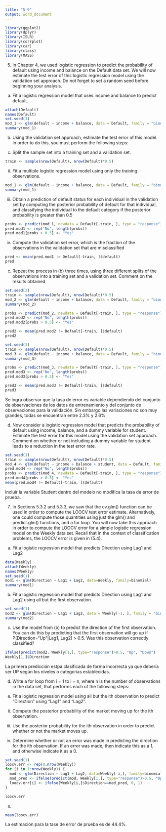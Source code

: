 ```yaml
---
title: "5-9"
output: word_document
---
```


```r
library(ggplot2)
library(dplyr)
library(ISLR)
library(corrplot)
library(car)
library(class)
library(MASS)
```


5. In Chapter 4, we used logistic regression to predict the probability of default using income and balance on the Default data set. We will now estimate the test error of this logistic regression model using the validation set approach. Do not forget to set a random seed before beginning your analysis.

a)  Fit a logistic regression model that uses income and balance to predict default.

```r
attach(Default)
names(Default)
set.seed(1)
mod_1 <- glm(default ~ income + balance, data = Default, family = "binomial")
summary(mod_1) 
```

b) Using the validation set approach, estimate the test error of this model. In order to do this, you must perform the following steps:

i) Split the sample set into a training set and a validation set.

```r
train <- sample(nrow(Default), nrow(Default)*0.5)
```

ii) Fit a multiple logistic regression model using only the training observations.

```r
mod_1 <- glm(default ~ income + balance, data = Default, family = "binomial", subset = train)
summary(mod_1)
```


iii) Obtain a prediction of default status for each individual in the validation set by computing the posterior probability of default for that individual, and classifying the individual to the default category if the posterior probability is greater than 0.5

```r
probs <- predict(mod_1, newdata = Default[-train, ], type = "response")
pred.mod1 <- rep("No", length(probs))
pred.mod1[probs > 0.5] <- "Yes"
```

iv) Compute the validation set error, which is the fraction of the observations in the validation set that are misclassified

```r
pred <- mean(pred.mod1 != Default[-train, ]$default)
pred
```


c)  Repeat the process in (b) three times, using three different splits of the observations into a training set and a validation set. Comment on the results obtained

```r
set.seed(2)
train <- sample(nrow(Default), nrow(Default)*0.5)
mod_2 <- glm(default ~ income + balance, data = Default, family = "binomial", subset = train)
summary(mod_2)

probs <- predict(mod_2, newdata = Default[-train, ], type = "response")
pred.mod2 <- rep("No", length(probs))
pred.mod2[probs > 0.5] <- "Yes"

pred2 <- mean(pred.mod2 != Default[-train, ]$default)
pred2

```

```r
set.seed(3)
train <- sample(nrow(Default), nrow(Default)*0.5)
mod_3 <- glm(default ~ income + balance, data = Default, family = "binomial", subset = train)
summary(mod_3)

probs <- predict(mod_3, newdata = Default[-train, ], type = "response")
pred.mod3 <- rep("No", length(probs))
pred.mod3[probs > 0.5] <- "Yes"

pred3 <- mean(pred.mod3 != Default[-train, ]$default)
pred3
```

Se logra observar que la tasa de error es variable dependiendo del conjunto de observaciones de los datos de entrenamiento y del conjunto de observaciones para la validación. Sin embargo las variaciones no son muy grandes, todas se encuentran entre 2.3% y 2.6%


d) Now consider a logistic regression model that predicts the probability of default using income, balance, and a dummy variable for student. Estimate the test error for this model using the validation set approach. Comment on whether or not including a dummy variable for student leads to a reduction in the test error rate.

```r
set.seed(1)
train <- sample(nrow(Default), nrow(Default)*0.5)
mod_4 <- glm(default ~ income + balance + student, data = Default, family = "binomial", subset = train)
pred.mod4 <- rep("No", length(probs))
probs <- predict(mod_4, newdata = Default[-train, ], type = "response")
pred.mod4[probs > 0.5] <- "Yes"
mean(pred.mod4 != Default[-train, ]$default)
```
Incluir la variable Student dentro del modelo no modifica la tasa de error de prueba.



7. In Sections 5.3.2 and 5.3.3, we saw that the cv.glm() function can be used in order to compute the LOOCV test error estimate. Alternatively, one could compute those quantities using just the glm() and predict.glm() functions, and a for loop. You will now take this approach in order to compute the LOOCV error for a simple logistic regression model on the Weekly data set. Recall that in the context of classification problems, the LOOCV error is given in (5.4).

a) Fit a logistic regression model that predicts Direction using Lag1 and Lag2

```r
data(Weekly)
attach(Weekly)
names(Weekly)
set.seed(1)
mod1 <- glm(Direction ~ Lag1 + Lag2, data=Weekly, family=binomial)
summary(mod1)
```
b) Fit a logistic regression model that predicts Direction using Lag1 and Lag2 using all but the first observation.

```r
set.seed(1)
mod2 <- glm(Direction ~ Lag1 + Lag2, data = Weekly[-1, ], family = "binomial")
summary(mod2)
```
c)  Use the model from (b) to predict the direction of the first observation. You can do this by predicting that the first observation will go up if P(Direction="Up"|Lag1, Lag2) > 0.5. Was this observation correctly classified?

```r
ifelse(predict(mod2, Weekly[1,], type="response")>0.5, "Up", "Down")
Weekly[1,]$Direction
```
La primera predicción estpa clasificada de forma incorrecta ya que debería ser UP según los niveles o categorías establecidas.


d) Write a for loop from i = 1 to i = n, where n is the number of observations in the data set, that performs each of the following steps:


i) Fit a logistic regression model using all but the ith observation to predict “Direction” using “Lag1” and “Lag2”.

ii) Compute the posterior probability of the market moving up for the ith observation.

iii) Use the posterior probability for the ith observation in order to predict whether or not the market moves up.

iv) Determine whether or not an error was made in predicting the direction for the ith observation. If an error was made, then indicate this as a 1, and otherwise indicate it as a 0.
```r
set.seed(1)
loocv.err <- rep(0,nrow(Weekly))
for (i in 1:nrow(Weekly)) {
  mod <- glm(Direction ~ Lag1 + Lag2, data=Weekly[-i,], family=binomial)
  mod_pred <- ifelse(predict(mod, Weekly[1,], type="response")>0.5, "Up", "Down")
  loocv.err[i] <- ifelse(Weekly[i,]$Direction==mod_pred, 0, 1)
}

loocv.err
```

e)

```r
mean(loocv.err)
```

La estimación para la tase de error de prueba es de 44.4%.